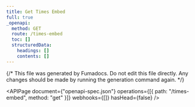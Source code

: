 ---
title: Get Times Embed
full: true
_openapi:
  method: GET
  route: /times-embed
  toc: []
  structuredData:
    headings: []
    contents: []
---

{/* This file was generated by Fumadocs. Do not edit this file directly. Any changes should be made by running the generation command again. */}

<APIPage document={"openapi-spec.json"} operations={[{ path: "/times-embed", method: "get" }]} webhooks={[]} hasHead={false} />
